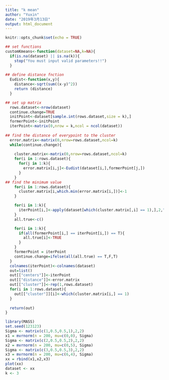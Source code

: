 ```yaml
---
title: "k mean"
author: "Yuxin"
date: "2019年3月13日"
output: html_document
---
```


```r
knitr::opts_chunk$set(echo = TRUE)
```


```r
## set functions
customKmeans<-function(dataset=NA,k=NA){
  if(is.na(dataset) || is.na(k)){
    stop("You must input valid parameters!!")
  }
 
## define distance fnction
  Eudist<-function(x,y){
    distance<-sqrt(sum((x-y)^2))
    return (distance)
  }

## set up matrix 
  rows.dataset<-nrow(dataset)
  continue.change=TRUE
  initPoint<-dataset[sample.int(rows.dataset,size = k),]
  formerPoint<-initPoint
  iterPoint<-matrix(0,nrow = k,ncol = ncol(dataset))
  
## find the distance of everypoint to the cluster
  error.matrix<-matrix(0,nrow=rows.dataset,ncol=k)
  while(continue.change){
  
    cluster.matrix<-matrix(0,nrow=rows.dataset,ncol=k)
    for(i in 1:rows.dataset){
      for(j in 1:k){
        error.matrix[i,j]<-Eudist(dataset[i,],formerPoint[j,])
      }
    }
## find the minimum value 
    for(i in 1:rows.dataset){
      cluster.matrix[i,which.min(error.matrix[i,])]<-1
    }

    for(i in 1:k){
      iterPoint[i,]<-apply(dataset[which(cluster.matrix[,i] == 1),],2,"mean")
    }
    all.true<-c()

    for(i in 1:k){
      if(all(formerPoint[i,] == iterPoint[i,]) == T){
        all.true[i]<-TRUE
      }
    }
    formerPoint = iterPoint
    continue.change=ifelse(all(all.true) == T,F,T)
  }
  colnames(iterPoint)<-colnames(dataset)
  out=list()
  out[["centers"]]<-iterPoint
  out[["distance"]]<-error.matrix
  out[["cluster"]]<-rep(1,rows.dataset)
  for(i in 1:rows.dataset){
    out[["cluster"]][i]<-which(cluster.matrix[i,] == 1)
  }
 
  return(out)
}


```



```r
library(MASS)
set.seed(123123)
Sigma <- matrix(c(1,0.5,0.5,1),2,2)
x1 = mvrnorm(n = 200, mu=c(0,0), Sigma)
Sigma <- matrix(c(2,0.5,0.5,2),2,2)
x2 = mvrnorm(n = 200, mu=c(0,5), Sigma)
Sigma <- matrix(c(3,0.5,0.5,3),2,2)
x3 = mvrnorm(n = 200, mu=c(6,4), Sigma)
xx = rbind(x1,x2,x3)
plot(xx)
dataset <- xx
k <- 3
```